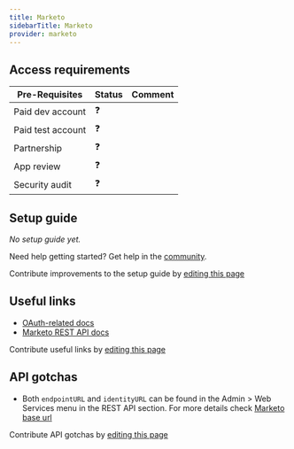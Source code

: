 ```yaml
---
title: Marketo
sidebarTitle: Marketo
provider: marketo
---
```



<Overview />
<PreBuiltTooling provider={providers[pageMetadata.provider]} />
<PreBuiltUseCases />

## Access requirements
| Pre-Requisites | Status | Comment|
| - | - | - |
| Paid dev account | ❓ |  |
| Paid test account | ❓ |  |
| Partnership | ❓ | |
| App review | ❓ |  |
| Security audit | ❓ | |


## Setup guide

_No setup guide yet._

<Tip>Need help getting started? Get help in the [community](https://nango.dev/slack).</Tip>

<Note>Contribute improvements to the setup guide by [editing this page](https://github.com/nangohq/nango/tree/master/docs-v2/integrations/all/insightly.mdx)</Note>


## Useful links

-   [OAuth-related docs](https://developers.marketo.com/rest-api/authentication)
-   [Marketo REST API docs](https://developers.marketo.com/rest-api)

<Note>Contribute useful links by [editing this page](https://github.com/nangohq/nango/tree/master/docs-v2/integrations/all/insightly.mdx)</Note>

## API gotchas

-   Both `endpointURL` and `identityURL` can be found in the Admin > Web Services menu in the REST API section. For more details check [Marketo base url](https://developers.marketo.com/rest-api/base-url/)

<Note>Contribute API gotchas by [editing this page](https://github.com/nangohq/nango/tree/master/docs-v2/integrations/all/marketo.mdx)</Note>
